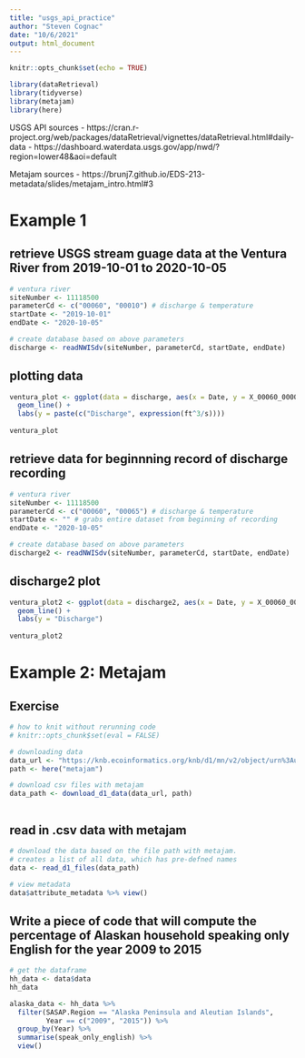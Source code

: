 ```yaml
---
title: "usgs_api_practice"
author: "Steven Cognac"
date: "10/6/2021"
output: html_document
---
```


```r
knitr::opts_chunk$set(echo = TRUE)

library(dataRetrieval) 
library(tidyverse)
library(metajam)
library(here)

```

USGS API sources
 - https://cran.r-project.org/web/packages/dataRetrieval/vignettes/dataRetrieval.html#daily-data
 - https://dashboard.waterdata.usgs.gov/app/nwd/?region=lower48&aoi=default
 
Metajam sources
 - https://brunj7.github.io/EDS-213-metadata/slides/metajam_intro.html#3
 

# Example 1
## retrieve USGS stream guage data at the Ventura River from 2019-10-01 to 2020-10-05

```r
# ventura river
siteNumber <- 11118500
parameterCd <- c("00060", "00010") # discharge & temperature
startDate <- "2019-10-01"
endDate <- "2020-10-05"

# create database based on above parameters
discharge <- readNWISdv(siteNumber, parameterCd, startDate, endDate)

```

## plotting data

```r

ventura_plot <- ggplot(data = discharge, aes(x = Date, y = X_00060_00003)) +
  geom_line() +
  labs(y = paste(c("Discharge", expression(ft^3/s))))
       
ventura_plot
```
## retrieve data for beginnning record of discharge recording
```r

# ventura river
siteNumber <- 11118500
parameterCd <- c("00060", "00065") # discharge & temperature
startDate <- "" # grabs entire dataset from beginning of recording
endDate <- "2020-10-05"

# create database based on above parameters
discharge2 <- readNWISdv(siteNumber, parameterCd, startDate, endDate)


```

## discharge2 plot
```r
ventura_plot2 <- ggplot(data = discharge2, aes(x = Date, y = X_00060_00003)) +
  geom_line() +
  labs(y = "Discharge")
       
ventura_plot2
```

# Example 2: Metajam
## Exercise
```r
# how to knit without rerunning code
# knitr::opts_chunk$set(eval = FALSE)

# downloading data
data_url <- "https://knb.ecoinformatics.org/knb/d1/mn/v2/object/urn%3Auuid%3A7fc6f6db-c5ea-426a-a743-1f2edafb43b8"
path <- here("metajam")

# download csv files with metajam
data_path <- download_d1_data(data_url, path)



```

## read in .csv data with metajam
```r

# download the data based on the file path with metajam. 
# creates a list of all data, which has pre-defned names
data <- read_d1_files(data_path)

# view metadata
data$attribute_metadata %>% view()

```


## Write a piece of code that will compute the percentage of Alaskan household speaking only English for the year 2009 to 2015
```r
# get the dataframe
hh_data <- data$data
hh_data

alaska_data <- hh_data %>% 
  filter(SASAP.Region == "Alaska Peninsula and Aleutian Islands",
         Year == c("2009", "2015")) %>% 
  group_by(Year) %>% 
  summarise(speak_only_english) %>% 
  view()
  


```


